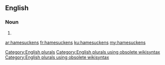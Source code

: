 ==English==

===Noun===
{{head|en}}

# {{plural of|hamesucken}}

[[Category:English plurals]][[Category:English plurals using obsolete wikisyntax]][[Category:English plurals using obsolete wikisyntax]]

[[ar:hamesuckens]]
[[fr:hamesuckens]]
[[ku:hamesuckens]]
[[my:hamesuckens]]
